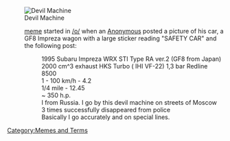 [[Image:Safety.car.jpg|thumb|Devil Machine]]

: [[meme]] started in [[/o/]] when an [[Anonymous]] posted a picture of his car, a GF8 Impreza wagon with a large sticker reading "SAFETY CAR" and the following post:
:: 1995 Subaru Impreza WRX STI Type RA ver.2 (GF8 from Japan)
:: 2000 cm^3 exhaust HKS Turbo ( IHI VF-22) 1,3 bar Redline 8500
:: 1 - 100 km/h - 4.2
:: 1/4 mile - 12.45
:: ~ 350 h.p.
:: I from Russia. I go by this devil machine on streets of Moscow
:: 3 times successfully disappeared from police
:: Basically I go accurately and on special lines.

[[Category:Memes and Terms]]